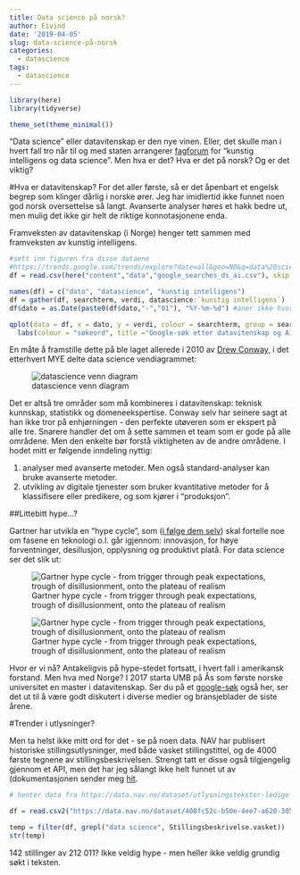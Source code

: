 ```yaml
---
title: Data science på norsk?
author: Eivind
date: '2019-04-05'
slug: data-science-på-norsk
categories:
  - datascience
tags:
  - datascience
---
```


```r
library(here)
library(tidyverse)

theme_set(theme_minimal())
```

"Data science" eller datavitenskap er den nye vinen. Eller, det skulle man i hvert fall tro når til og med staten arrangerer [fagforum](https://www.difi.no/arrangement/2019-04-05/fagforum-kunstig-intelligensdata-science-i-offentlig-sektor) for "kunstig intelligens og data science". Men hva er det? Hva er det på norsk? Og er det viktig?

#Hva er datavitenskap?
For det aller første, så er det åpenbart et engelsk begrep som klinger dårlig i norske ører. Jeg har imidlertid ikke funnet noen god norsk oversettelse så langt. Avanserte analyser høres et hakk bedre ut, men mulig det ikke gir helt de riktige konnotasjonene enda.

Framveksten av datavitenskap (i Norge) henger tett sammen med framveksten av kunstig intelligens.

```r
#sett inn figuren fra disse dataene
#https://trends.google.com/trends/explore?date=all&geo=NO&q=data%20science,Kunstig%20intelligens
df = read.csv(here("content","data","google_searches_ds_ai.csv"), skip = 2, stringsAsFactors = FALSE, fileEncoding = "UTF-8")

names(df) = c("dato", "datascience", "kunstig intelligens")
df = gather(df, searchterm, verdi, datascience:`kunstig intelligens`)
df$dato = as.Date(paste0(df$dato,"-","01"), "%Y-%m-%d") #aner ikke hvorfor jeg må legge til en dag, men det fungerer

qplot(data = df, x = dato, y = verdi, colour = searchterm, group = searchterm, geom = "line")+
  labs(colour = "søkeord", title ="Google-søk etter datavitenskap og AI følger hverandre tett")

```


En måte å framstille dette på ble laget allerede i 2010 av [Drew Conway](http://drewconway.com/zia/2013/3/26/the-data-science-venn-diagram), i det etterhvert MYE delte data science vendiagrammet:

![datascience venn diagram](/post/2019-04-05-data-science-på-norsk_files/Data_Science_VD.png)

Det er altså tre områder som må kombineres i datavitenskap: teknisk kunnskap, statistikk og domeneekspertise. Conway selv har seinere sagt at han ikke tror på enhjørningen - den perfekte utøveren som er ekspert på alle tre. Snarere handler det om å sette sammen et team som er gode på alle områdene. Men den enkelte bør forstå viktigheten av de andre områdene. I hodet mitt er følgende inndeling nyttig:

1. analyser med avanserte metoder. Men også standard-analyser kan bruke avanserte metoder.
2. utvikling av digitale tjenester som bruker kvantitative metoder for å klassifisere eller predikere, og som kjører i "produksjon".

##Littebitt hype...?

Gartner har utvikla en "hype cycle", som ([i følge dem selv](https://www.gartner.com/en/research/methodologies/gartner-hype-cycle)) skal fortelle noe om fasene en teknologi o.l. går igjennom: innovasjon, for høye forventninger, desillusjon, opplysning og produktivt platå. For data science ser det slik ut:

![Gartner hype cycle - from trigger through peak expectations, trough of disillusionment, onto the plateau of realism](/post/2019-04-05-data-science-på-norsk_files/gartner_hype_cycle.png)

![Gartner hype cycle - from trigger through peak expectations, trough of disillusionment, onto the plateau of realism](/content/photo/gartner_hype_cycle.png)

Hvor er vi nå? Antakeligvis på hype-stedet fortsatt, i hvert fall i amerikansk forstand. Men hva med Norge? I 2017 starta UMB på Ås som første norske universitet en master i datavitenskap. Ser du på et [google-søk](https://www.google.com/search?q=%22data+science%22&client=firefox-b-d&tbm=nws&source=lnt&tbs=lr:lang_1no&lr=lang_no&sa=X&ved=0ahUKEwjq1_r4ocvhAhVusYsKHQNkDRcQpwUIIA&biw=1536&bih=728&dpr=1.25) også her, ser det ut til å være godt diskutert i diverse medier og bransjeblader de siste årene.

#Trender i utlysninger?

Men ta helst ikke mitt ord for det - se på noen data. NAV har publisert historiske stillingsutlysninger, med både vasket stillingstittel, og de 4000 første tegnene av stillingsbeskrivelsen. Strengt tatt er disse også tilgjengelig gjennom et API, men det har jeg sålangt ikke helt funnet ut av (dokumentasjonen sender meg [hit](https://docs.ckan.org/en/latest/maintaining/datastore.html#the-datastore-api).

```r
# henter data fra https://data.nav.no/dataset/utlysningstekster-ledige-stillinger-historikk/resource/882e3e0f-cd3c-4d3a-8072-be7ba7b3d272

df = read.csv2("https://data.nav.no/dataset/408fc52c-b50e-4ee7-a620-305eaa5d56e7/resource/882e3e0f-cd3c-4d3a-8072-be7ba7b3d272/download/stillingstekster-2018.csv", stringsAsFactors = FALSE, header = TRUE, fileEncoding = "UTF-8")

temp = filter(df, grepl("data science", Stillingsbeskrivelse.vasket))
str(temp)
```

142 stillinger av 212 011? Ikke veldig hype - men heller ikke veldig grundig søkt i teksten.